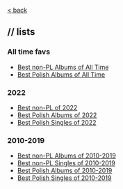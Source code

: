 [\< back](/music)

## // lists

### All time favs

- [Best non-PL Albums of All Time](/music/lists/best-non-pl-albums-of-all-time)
- [Best Polish Albums of All Time](/music/lists/best-pl-albums-of-all-time)

### 2022

- [Best non-PL of 2022](/music/lists/best-non-pl-of-2022)
- [Best Polish Albums of 2022](/music/lists/best-pl-albums-of-2022)
- [Best Polish Singles of 2022](/music/lists/best-pl-singles-of-2022)

### 2010-2019

- [Best non-PL Albums of 2010-2019](/music/lists/best-non-pl-albums-of-2010-2019)
- [Best non-PL Singles of 2010-2019](/music/lists/best-non-pl-singles-of-2010-2019)
  <br/>
- [Best Polish Albums of 2010-2019](/music/lists/best-pl-albums-of-2010-2019)
- [Best Polish Singles of 2010-2019](/music/lists/best-pl-singles-of-2010-2019)
  <br/>
